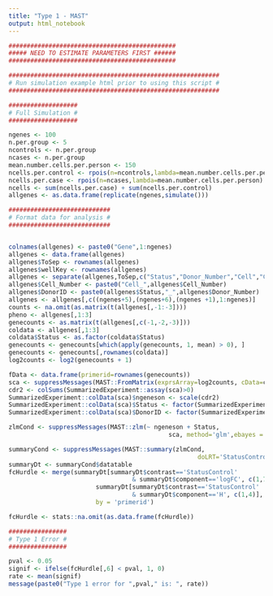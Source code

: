 ---
title: "Type 1 - MAST"
output: html_notebook
---


```{r}
##############################################
##### NEED TO ESTIMATE PARAMETERS FIRST ######
##############################################

##########################################################
# Run simulation example html prior to using this script #
##########################################################

###################
# Full Simulation #
###################

ngenes <- 100
n.per.group <- 5
ncontrols <- n.per.group
ncases <- n.per.group
mean.number.cells.per.person <- 150
ncells.per.control <- rpois(n=ncontrols,lambda=mean.number.cells.per.person)
ncells.per.case <- rpois(n=ncases,lambda=mean.number.cells.per.person)
ncells <- sum(ncells.per.case) + sum(ncells.per.control)
allgenes <- as.data.frame(replicate(ngenes,simulate()))

############################
# Format data for analysis #
############################


colnames(allgenes) <- paste0("Gene",1:ngenes)
allgenes <- data.frame(allgenes)
allgenes$ToSep <- rownames(allgenes)
allgenes$wellKey <- rownames(allgenes)
allgenes <- separate(allgenes,ToSep,c("Status","Donor_Number","Cell","Cell_Number"),sep="_")
allgenes$Cell_Number <- paste0("Cell_",allgenes$Cell_Number)
allgenes$DonorID <- paste0(allgenes$Status,"_",allgenes$Donor_Number)
allgenes <- allgenes[,c((ngenes+5),(ngenes+6),(ngenes +1),1:ngenes)]
counts <- na.omit(as.matrix(t(allgenes[,-1:-3])))
pheno <- allgenes[,1:3]
genecounts <- as.matrix(t(allgenes[,c(-1,-2,-3)]))
coldata <- allgenes[,1:3]
coldata$Status <- as.factor(coldata$Status)
genecounts <- genecounts[which(apply(genecounts, 1, mean) > 0), ]
genecounts <- genecounts[,rownames(coldata)]
log2counts <- log2(genecounts + 1)

fData <- data.frame(primerid=rownames(genecounts))
sca <- suppressMessages(MAST::FromMatrix(exprsArray=log2counts, cData=coldata, fData=fData))
cdr2 <- colSums(SummarizedExperiment::assay(sca)>0)
SummarizedExperiment::colData(sca)$ngeneson <- scale(cdr2)
SummarizedExperiment::colData(sca)$Status <- factor(SummarizedExperiment::colData(sca)$Status)
SummarizedExperiment::colData(sca)$DonorID <- factor(SummarizedExperiment::colData(sca)$DonorID)

zlmCond <- suppressMessages(MAST::zlm(~ ngeneson + Status,
                                            sca, method='glm',ebayes = F))

summaryCond <- suppressMessages(MAST::summary(zlmCond,
                                                    doLRT='StatusControl'))
summaryDt <- summaryCond$datatable
fcHurdle <- merge(summaryDt[summaryDt$contrast=='StatusControl'
                                  & summaryDt$component=='logFC', c(1,7,5,6,8)],
                        summaryDt[summaryDt$contrast=='StatusControl'
                                  & summaryDt$component=='H', c(1,4)],
                        by = 'primerid')

fcHurdle <- stats::na.omit(as.data.frame(fcHurdle))

################
# Type 1 Error #
################

pval <- 0.05
signif <- ifelse(fcHurdle[,6] < pval, 1, 0)
rate <- mean(signif)
message(paste0("Type 1 error for ",pval," is: ", rate))

```

